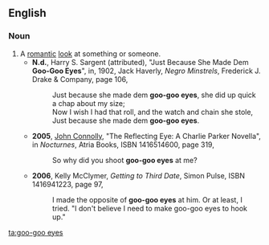 ==English==

===Noun===
{{head|en|noun|head=[[goo-goo]] [[eyes]]}} {{context|plurale tantum|lang=en}}
# A [[romantic]] [[look]] at something or someone.
#* '''N.d.''', Harry S. Sargent (attributed), "Just Because She Made Dem '''Goo-Goo Eyes'''", in, 1902, Jack Haverly, ''Negro Minstrels'', Frederick J. Drake & Company, page 106,
#*: Just because she made dem '''goo-goo eyes''', she did up quick a chap about my size;
#*: Now I wish I had that roll, and the watch and chain she stole,
#*: Just because she made dem '''goo-goo eyes'''.
#* '''2005''', [[w:John Connolly (author)|John Connolly]], "The Reflecting Eye: A Charlie Parker Novella", in ''Nocturnes'', Atria Books, ISBN 1416514600, page 319,
#*: So why did you shoot '''goo-goo eyes''' at me?
#* '''2006''', Kelly McClymer, ''Getting to Third Date'', Simon Pulse, ISBN 1416941223, page 97,
#*: I made the opposite of '''goo-goo eyes''' at him. Or at least, I tried. "I don't believe I need to make goo-goo eyes to hook up."

[[ta:goo-goo eyes]]